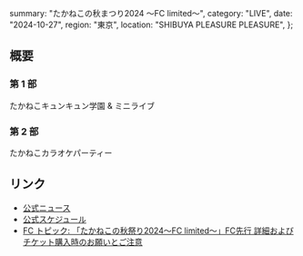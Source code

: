   summary: "たかねこの秋まつり2024 ～FC limited～",
  category: "LIVE",
  date: "2024-10-27",
  region: "東京",
  location: "SHIBUYA PLEASURE PLEASURE",
};

## 概要

### 第 1 部

たかねこキュンキュン学園 & ミニライブ

### 第 2 部

たかねこカラオケパーティー

## リンク

- [公式ニュース](https://takanenonadeshiko.jp/10月252627日「たかねこの秋祭り2024～fc-limited～」開催決定！/)
- [公式スケジュール](https://takanenonadeshiko.jp/?p=2301)
- [FC トピック: 「たかねこの秋祭り2024～FC limited～」FC先行 詳細およびチケット購入時のお願いとご注意](https://takanekofc.com/topics/public/_/f25fb2r3umt2tnf6.html)
